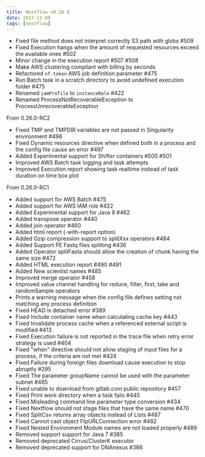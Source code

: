 ```yaml
---
title: Nextflow v0.26.0
date: 2017-11-08
tags: [nextflow]
---
```


- Fixed file method does not interpret correctly S3 path with globs #509
- Fixed Execution hangs when the amount of requested resources exceed the available ones #502
- Minor change in the execution report #507 #508 
- Make AWS clustering compliant with billing by seconds
- Refactored `nf-token` AWS job definition parameter #475
- Run Batch task in a scratch directory to avoid undefined execution folder #475
- Renamed `iamProfile` to `instanceRole` #422
- Renamed ProcessNotRecoverableException to ProcessUnrecoverableException

From 0.26.0-RC2 
- Fixed TMP and TMPDIR variables are not passed in Singularity environment #496
- Fixed Dynamic resources directive when defined both in a process and the config file cause an error #497
- Added Experimental support for Shifter containers #500 #501
- Improved AWS Batch task logging and task attempts
- Improved Execution report showing task realtime instead of task duration on time box plot

From 0.26.0-RC1
- Added support for AWS Batch #475
- Added support for AWS IAM role #422
- Added Experimental support for Java 9 #462
- Added transpose operator #440
- Added join operator #460
- Added html report (-with-report option)
- Added Gzip compression support to splitXxx operators #484
- Added Support PE Fastq files splitting #436
- Added Operator splitFasta should allow the creation of chunk having the same size #472
- Added HTML execution report #490 #491
- Added New scientist names #485
- Improved merge operator #458
- Improved value channel handling for reduce, filter, first, take and randomSample operators
- Prints a warning message when the config file defines setting not matching any process definition
- Fixed HEAD is detached error #389 
- Fixed Include container name when calculating cache key #443
- Fixed Invalidate process cache when a referenced external script is modified #413
- Fixed Execution failure is not reported in the trace file when retry error strategy is used #404
- Fixed "when" directive should not allow staging of input files for a process, if the criteria are not met #424
- Fixed Failure during foreign files download cause execution to stop abruptly #295
- Fixed The parameter groupName cannot be used with the parameter subnet #465
- Fixed unable to download from gitlab.com public repository #457
- Fixed Print work directory when a task fails #445
- Fixed Misleading command line parameter type conversion #434
- Fixed Nextflow should not stage files that have the same name #470
- Fixed SplitCsv returns array objects instead of Lists #487
- Fixed Cannot cast object FtpURLConnection error #482
- Fixed Nested Environment Module names are not loaded properly #489
- Removed support support for Java 7 #385
- Removed deprecated Cirrus/ClusterK executor
- Removed deprecated support for DNAnexus #386
